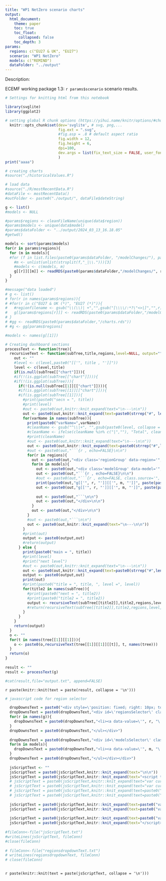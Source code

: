 ```yaml
---
title: "WP1 NetZero scenario charts"
output:
  html_document:
    theme: paper
    toc: true
    toc_float:
      collapsed: false
    toc_depth: 3
params:
  regions: c("EU27 & UK", "EU27")
  scenario: "WP1 NetZero"
  models: c("REMIND")
  dataFolder: "../output"
---
```



<style>
  .main-container {
    max-width: 95% !important;
  }
  .toc-content {
    padding-left: 0px !important;
  }
  .svg-container {
    margin: auto !important;
  }
  img {
    max-width: 100% !important;
    <!-- display: block !important; -->
    margin-left: auto !important;
    margin-right: auto !important;
  }
  .hideChart {
    display: none;
  }
</style>


Description:

ECEMF working package 1.3: `r params$scenario` scenario results.


```r
# Settings for knitting html from this notebook

library(svglite)
library(ggplot2)

# setting global R chunk options (https://yihui.name/knitr/options/#chunk_options)
  knitr::opts_chunk$set(dev='svglite', # svg, png,...
                        fig.ext = ".svg",
                        #fig.asp = .8 # default aspect ratio
                        fig.width = 12,
                        fig.height = 6,
                        dpi=100,
						dev.args = list(fix_text_size = FALSE, user_fonts = list(sans = list(plain = "../font/static/OpenSans-Regular.ttf",italic = "../font/static/OpenSans-Italic.ttf")))
                        )
print("aaaa")
```



```r
# creating charts
#source("./historicalValues.R")

# load data
#source("./R/mostRecentData.R")
#dataFile <- mostRecentData()
#outFolder <- paste0("./output/", dataFile$dateString)

g <- list()
#models <- NULL

#params$regions <- cleanFileName(unique(data$region))
#params$models <- unique(data$model)
#params$dataFolder <- "../output/2024_03_13_16.18.05"
#getwd()

models <- sort(params$models)
for(r in params$regions){
  for (m in models){
  #for (f in list.files(paste0(params$dataFolder, "/modelChanges/"), paste0(r, "_modelChanges*"))){
    #m <- unlist(unlist(strsplit(f,"_|\\.")))[3]
    #models <- c(models, m)
    g[[r]][[m]] <- readRDS(paste0(params$dataFolder,"/modelChanges/", r, "_modelChanges_", m, ".rds"))
  }
}

#message("data loaded")
# g <- list()
# for(r in names(params$regions)){
# #for(r in c("EU27 & UK (*)", "EU27 (*)")){
#   #regionfilename <- gsub("\\(\\)| +","",gsub("[\\\\/:*?\"<>|]","",r))
#   g[[params$regions[r]]] <- readRDS(paste0(params$dataFolder,"/modelChangesCharts_", r, ".rds"))
# }
# #gg <- readRDS(paste0(params$dataFolder,"/charts.rds"))
# #g <- gg[params$regions]

#models <- names(g[[1]])

```



```r

# Creating dashboard sections
processText <- function(tree){
  recursiveText <- function(subTree,title,regions,level=NULL, output=""){
    out <- ""
    #level <- c(level,paste0("[['", title , "']]"))
    level <- c(level,title)
    if(is.null(subTree[["chart"]])){
    #if(!(is.ggplot(subTree[["chart"]]))){
    #if(!(is.ggplot(subTree))){
      if(!(is.null(subTree[[1]][["chart"]]))){
      #if(is.ggplot(subTree[[1]][["chart"]])){
      #if(is.ggplot(subTree[[1]])){
        #print(paste0("secn = ", title))
        #print(level)
        #out <- paste0(out,knitr::knit_expand(text="\n---\n\n"))
        out <- paste0(out,knitr::knit_expand(text=paste0(strrep("#", length(level)), " ", title, " {.tabset}\n\n")))
        for(varName in names(subTree)){
          print(paste0("varName=",varName))
          #cleanName <- gsub("^\\|+", "",gsub(paste0(level, collapse = "|"), "", var))
          #cleanName <- ifelse(cleanName %in% c("|",""), "Total", cleanName)
          #print(cleanName)
          #out <- paste0(out,knitr::knit_expand(text="\n---\n\n"))
          out <- paste0(out,knitr::knit_expand(text=paste0(strrep("#",length(level) + 1), " ", varName, "\n\n")))
          #out <- paste0(out,"```{r , echo=FALSE}\n\n")
          for(r in regions){
            out <- paste0(out,"<div class='regionGroup' data-region='", r , "'>\n\n")
            for(m in models){
              out <- paste0(out,"<div class='modelGroup' data-model='", m , "'>\n\n")
              out <- paste0(out,"```{r , echo=FALSE}\n\n")
              #out <- paste0(out,"```{r , echo=FALSE, class.source='", r, ", ", m ,"'}\n\n")
              print(paste0(out,"g[['", r, "']][['", m, "']]", paste(paste0("[['", level, "']]"), collapse = "") ,"[['", varName, "']][['chart']]\n\n"))
              out <- paste0(out,"g[['", r, "']][['", m, "']]", paste(paste0("[['", level, "']]"), collapse = "") ,"[['", varName, "']][['chart']]\n\n")
              
              out <- paste0(out,"```\n\n")
              out <- paste0(out,"</div>\n\n")
            }
            out <- paste0(out,"</div>\n\n")
          }
          #out <- paste0(out,"```\n\n")
          out <- paste0(out,knitr::knit_expand(text="\n---\n\n"))
        }
        #print(out)
        output <- paste0(output,out)
        #return(output)
      } else {
        print(paste0("main = ", title))
        #print(level)
        #print("next level")
        #out <- paste0(out,knitr::knit_expand(text="\n---\n\n"))
        out <- paste0(out,knitr::knit_expand(text=paste0(strrep("#",length(level)), " ", title, " \n\n")))
        output <- paste0(output,out)
        print(out)
        #print(paste0("title = ", title, ", level =", level))
        for(title2 in names(subTree)){
          #print(paste0("next = ", title2))
          #print(paste0("title2 = ", title2))
          output <- recursiveText(subTree[[title2]],title2,regions,level,output)
          #return(recursiveText(subTree[[title2]],title2,regions,level,paste0(output,out)))
        }
      }
    }
    return(output)
  }
  o <- ""
  for(t in names(tree[[1]][[1]])){
    o <- paste0(o,recursiveText(tree[[1]][[1]][[t]], t, names(tree)))
  }
  return(o)
}
   
result <- ""
result <- processText(g)

#cat(result,file="output.txt", append=FALSE)

```
  
  
`r paste(knitr::knit(text = paste(result, collapse = '\n')))`


```r

# javascript code for region selector

  dropDownsText = paste0("<div style=\'position: fixed; right: 10px; top: 10px;\'>")
  dropDownsText = paste0(dropDownsText,"<div id=\'regionsSelector\' class=\'dropdown\'><button class=\'btn btn-default btn-sm dropdown-toggle\' type=\'button\' id=\'dropdownMenuRegion\' data-toggle=\'dropdown\' aria-haspopup=\'true\' aria-expanded=\'false\'>", names(g)[1], "<span class=\'caret\'></span></button><ul class=\'dropdown-menu dropdown-menu-right\' aria-labelledby=\'dropdownMenuRegion\'>")
  for(r in names(g)){
    dropDownsText = paste0(dropDownsText,"<li><a data-value=\'", r, "\'>", r, "</a></li>")
  }
  dropDownsText = paste0(dropDownsText,"</ul></div>")
  
  dropDownsText = paste0(dropDownsText,"<div id=\'modelsSelector\' class=\'dropdown\'><button class=\'btn btn-default btn-sm dropdown-toggle\' type=\'button\' id=\'dropdownMenuModel\' data-toggle=\'dropdown\' aria-haspopup=\'true\' aria-expanded=\'false\'>", models[1], "<span class=\'caret\'></span></button><ul class=\'dropdown-menu dropdown-menu-right\' aria-labelledby=\'dropdownMenuModel\'>")
  for(m in models){
    dropDownsText = paste0(dropDownsText,"<li><a data-value=\'", m, "\'>", m, "</a></li>")
  }
  dropDownsText = paste0(dropDownsText,"</ul></div></div>")
  
  jsScriptText <- ""
  jsScriptText = paste0(jsScriptText,knitr::knit_expand(text="\n\n"))
  jsScriptText = paste0(jsScriptText,knitr::knit_expand(text="<script type='text/javascript'>\n"))
  # jsScriptText = paste0(jsScriptText,knitr::knit_expand(text="var currRegion = 0;\n"))
  # jsScriptText = paste0(jsScriptText,knitr::knit_expand(text="var currChart = 0;\n"))
  # jsScriptText = paste0(jsScriptText,knitr::knit_expand(text=paste0("var regionsNumber = ", length(names(g)), ";\n")))
  # jsScriptText = paste0(jsScriptText,knitr::knit_expand(text=paste0("var regions = [", toString(dQuote(names(g))),"] ;\n")))
  
  jsScriptText = paste0(jsScriptText,knitr::knit_expand(text=paste0("var currRegion = '", names(g)[1], "';\n")))
  jsScriptText = paste0(jsScriptText,knitr::knit_expand(text=paste0("var currModel = '", models[1], "';\n")))
  
  jsScriptText = paste0(jsScriptText,knitr::knit_expand(text=paste0("var dropDownsText =", '"',  dropDownsText, '"', ";\n")))
  jsScriptText = paste0(jsScriptText,knitr::knit_expand(text="</script>"))
 
#fileConn<-file("jsScriptText.txt")
#writeLines(jsScriptText, fileConn)
#close(fileConn)  
  
# fileConn<-file("regionsdropdownText.txt")
# writeLines(regionsdropdownText, fileConn)
# close(fileConn)
  
```

`r paste(knitr::knit(text = paste(jsScriptText, collapse = '\n')))`

<!-- creating the region selector -->
<script type="text/javascript">
  
$(window).on( "load", function() {

  $(".regionGroup").each(function(){
    reg = $(this).attr("data-region");
    if(reg != currRegion)
      $(this).addClass("hideChart");
  })
  
  $(".modelGroup").each(function(){
    model = $(this).attr("data-model");
    if(model != currModel)
      $(this).addClass("hideChart");
  })

  $("#header").append(dropDownsText);

  $("#regionsSelector a").click(function() {
    prevRegion = currRegion;
    currRegion = $(this).data("value");
    console.log(prevRegion + " -> " + currRegion);
    $(".regionGroup[data-region='" + prevRegion + "']").addClass("hideChart");
    $(".regionGroup[data-region='" + currRegion + "']").removeClass("hideChart");
    $("#dropdownMenuRegion").text($('#regionsSelector a[data-value="' + currRegion  + '"]').text());
    $("#dropdownMenuRegion").append("<span class=\'caret\'></span>");
  })
  
  $("#modelsSelector a").click(function() {
    prevModel = currModel;
    currModel = $(this).data("value");
    console.log(prevModel + " -> " + currModel);
    $(".modelGroup[data-model='" + prevModel + "']").addClass("hideChart");
    $(".modelGroup[data-model='" + currModel + "']").removeClass("hideChart");
    $("#dropdownMenuModel").text($('#modelsSelector a[data-value="' + currModel  + '"]').text());
    $("#dropdownMenuModel").append("<span class=\'caret\'></span>");
  })

});

</script>


